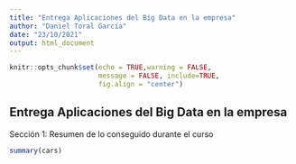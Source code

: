 ```yaml
---
title: "Entrega Aplicaciones del Big Data en la empresa"
author: "Daniel Toral García"
date: "23/10/2021"
output: html_document
---
```


```r

knitr::opts_chunk$set(echo = TRUE,warning = FALSE, 
                      message = FALSE, include=TRUE, 
                      fig.align = "center")
```

## Entrega Aplicaciones del Big Data en la empresa

Sección 1: Resumen de lo conseguido durante el curso

```r
summary(cars)
```
